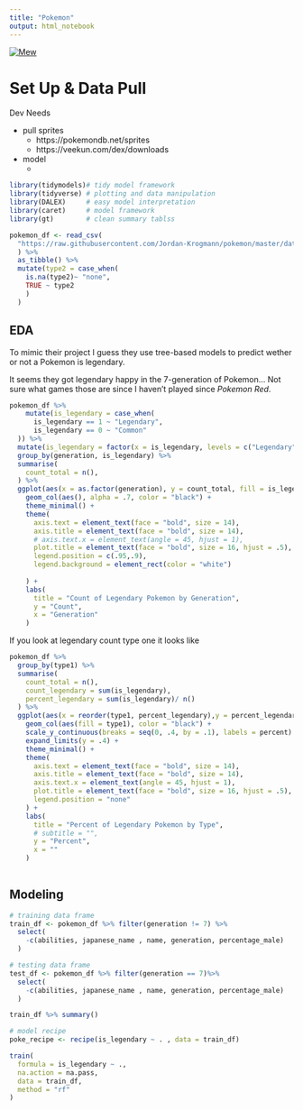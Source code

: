 ```yaml
---
title: "Pokemon"
output: html_notebook
---
```


[![Mew](https://img.pokemondb.net/sprites/red-blue/normal/mew.png)](http://pokemondb.net/pokedex/mew)


# Set Up & Data Pull

Dev Needs

+ pull sprites 
  + https://pokemondb.net/sprites
  + https://veekun.com/dex/downloads
  
+ model
  + 
  

```r
library(tidymodels)# tidy model framework
library(tidyverse) # plotting and data manipulation
library(DALEX)     # easy model interpretation
library(caret)     # model framework
library(gt)        # clean summary tablss
```

```r
pokemon_df <- read_csv(
  "https://raw.githubusercontent.com/Jordan-Krogmann/pokemon/master/data/pokemon.csv"
  ) %>% 
  as_tibble() %>% 
  mutate(type2 = case_when(
    is.na(type2)~ "none",
    TRUE ~ type2
    )
  )
```

## EDA

To mimic their project I guess they use tree-based models to predict wether or not a Pokemon is legendary.

It seems they got legendary happy in the 7-generation of Pokemon... Not sure what games those are since I haven't played since *Pokemon Red*.

```r
pokemon_df %>% 
    mutate(is_legendary = case_when(
      is_legendary == 1 ~ "Legendary",
      is_legendary == 0 ~ "Common"
  )) %>% 
  mutate(is_legendary = factor(x = is_legendary, levels = c("Legendary", "Common"))) %>% 
  group_by(generation, is_legendary) %>% 
  summarise(
    count_total = n(),
  ) %>% 
  ggplot(aes(x = as.factor(generation), y = count_total, fill = is_legendary)) + 
    geom_col(aes(), alpha = .7, color = "black") + 
    theme_minimal() + 
    theme(
      axis.text = element_text(face = "bold", size = 14),
      axis.title = element_text(face = "bold", size = 14),
      # axis.text.x = element_text(angle = 45, hjust = 1),
      plot.title = element_text(face = "bold", size = 16, hjust = .5),
      legend.position = c(.95,.9),
      legend.background = element_rect(color = "white")
      
    ) + 
    labs(
      title = "Count of Legendary Pokemon by Generation",
      y = "Count",
      x = "Generation"
    )
```


If you look at legendary count type one it looks like 
```r
pokemon_df %>% 
  group_by(type1) %>% 
  summarise(
    count_total = n(),
    count_legendary = sum(is_legendary),
    percent_legendary = sum(is_legendary)/ n()
  ) %>% 
  ggplot(aes(x = reorder(type1, percent_legendary),y = percent_legendary))  +
    geom_col(aes(fill = type1), color = "black") + 
    scale_y_continuous(breaks = seq(0, .4, by = .1), labels = percent) +
    expand_limits(y = .4) + 
    theme_minimal() + 
    theme(
      axis.text = element_text(face = "bold", size = 14),
      axis.title = element_text(face = "bold", size = 14),
      axis.text.x = element_text(angle = 45, hjust = 1),
      plot.title = element_text(face = "bold", size = 16, hjust = .5),
      legend.position = "none"
    ) + 
    labs(
      title = "Percent of Legendary Pokemon by Type",
      # subtitle = "",
      y = "Percent",
      x = ""
    )
    
```

## Modeling

```r
# training data frame
train_df <- pokemon_df %>% filter(generation != 7) %>% 
  select(
    -c(abilities, japanese_name , name, generation, percentage_male)
  ) 

# testing data frame
test_df <- pokemon_df %>% filter(generation == 7)%>% 
  select(
    -c(abilities, japanese_name , name, generation, percentage_male)
  )
```

```r
train_df %>% summary()
```


```r
# model recipe
poke_recipe <- recipe(is_legendary ~ . , data = train_df)
```

```r
train(
  formula = is_legendary ~ .,
  na.action = na.pass,
  data = train_df,
  method = "rf"
)


```



